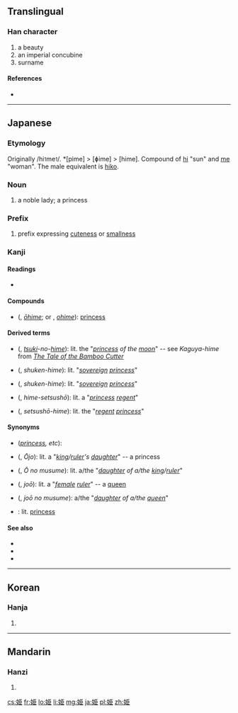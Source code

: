 ==Translingual==
===Han character===
{{Han char|rn=38|rad=女|as=06|sn=9|four=|canj=女尸中中 (VSLL), X女尸中中 (XVSLL)|ids=⿰[[女]][[臣]]}}

# a beauty
# an imperial concubine
# surname

====References====
* {{Han ref|kx=0260.220|dkj=06229|dj=0526.210|hdz=21043.040|uh=59EB|ud=23019}}

----

==Japanese==
{{wikipedia}}

===Etymology===
Originally /hi<small>1</small>me<small>1</small>/. *[pime] > [ɸime] > [hime]. Compound of [[日|hi]] "sun" and [[女|me]] "woman". The male equivalent is [[彦|hiko]].

===Noun===
{{ja-noun|k|hira=ひめ|rom=hime}}

# a noble lady; a princess

===Prefix===
{{ja-pos|k|prefix|hira=ひめ|rom=hime-}}

# prefix expressing [[cuteness]] or [[smallness]]

===Kanji===
{{ja-kanji|grade=c|rs=女06}}

====Readings====
* {{ja-readings|on={{l|ja|き}} (ki)|kun={{l|ja|ひめ}} (hime)}}

====Compounds====
* {{l|ja|御姫}} ({{l|ja|おうひめ}}, ''[[ōhime]]''; or {{l|ja|おひめ}}, ''[[ohime]]''): [[princess]]

====Derived terms====
* {{l|ja|月の姫}} ({{l|ja|つきのひめ}}, ''[[tsuki]]-no-[[hime]]''): lit. the "''[[princess]] of the [[moon]]''" -- see ''Kaguya-hime'' from ''[[w:The Tale of the Bamboo Cutter|The Tale of the Bamboo Cutter]]''
* {{l|ja|主権姫}} ({{l|ja|しゅけんひめ}}, ''shuken-hime''): lit. "''[[sovereign]] [[princess]]''"
* {{l|ja|主權姫}} ({{l|ja|しゅけんひめ}}, ''shuken-hime''): lit. "''[[sovereign]] [[princess]]''"
* {{l|ja|姫摂政}} ({{l|ja|ひめせつしょう}}, ''hime-setsushō''): lit. a "''[[princess]] [[regent]]''"
* {{l|ja|摂政姫}} ({{l|ja|せつしょうひめ}}, ''setsushō-hime''): lit. the "''[[regent]] [[princess]]''"

====Synonyms====
* (''[[princess]], etc''): {{l|ja|姬}}
* {{l|ja|王女}} ({{l|ja|おうじょ}}, ''Ōjo''): lit. a "''[[king]]/[[ruler]]'s [[daughter]]''" -- a princess
* {{l|ja|王の娘}} ({{l|ja|おうのむすめ}}, ''Ō no musume''): lit. a/the "''[[daughter]] of a/the [[king]]/[[ruler]]''"
* {{l|ja|女王}} ({{l|ja|じょおう}}, ''joō''): lit. a "''[[female]] [[ruler]]''" -- a [[queen]]
* {{l|ja|女王の娘}} ({{l|ja|じょおうのむすめ}}, ''joō no musume''): a/the "''[[daughter]] of a/the [[queen]]''"
* {{l|ja|プリンセス}}: lit. [[princess]]

====See also====
* {{pedialite|lang=ja}}
* {{pedialite|Princess}}
* {{pedialite|Noblewoman}}

----

==Korean==

===Hanja===
{{ko-hanja|hangeul=희|rv=hui|mr=hŭi}}

# {{defn|lang=ko|sort=女06}}

----

==Mandarin==

===Hanzi===
{{cmn-hanzi|pin=[[jī]] ([[ji1]])|wg=chi<sup>1</sup>}}

# {{defn|lang=cmn|sort=女06}}

[[cs:姫]]
[[fr:姫]]
[[lo:姫]]
[[li:姫]]
[[mg:姫]]
[[ja:姫]]
[[pl:姫]]
[[zh:姫]]